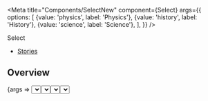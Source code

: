 
<Meta
  title="Components/SelectNew"
  component={Select}
  args={{
    options: [
      {value: 'physics', label: 'Physics'},
      {value: 'history', label: 'History'},
      {value: 'science', label: 'Science'},
    ],
  }}
/>

<PageHeader>Select</PageHeader>

- [Stories](#stories)

## Overview

<Canvas>
  <Story name="Default">{args => <Select {...args} />}</Story>
</Canvas>

<ArgsTable story="Default" />

## Stories

### With option select

<Canvas>
  <Story name="With option select">
    {args => {
      const [value, setValue] = React.useState(null);
      return (
        <Select
          {...args}
          value={value}
          onOptionChange={val => {
            setValue(val);
          }}
        />
      );
    }}
  </Story>
</Canvas>

### Controlled

<Canvas>
  <Story name="Controlled">
    {args => {
      const [value, setValue] = React.useState(null);
      const [expanded, setExpanded] = React.useState(false);
      return (
        <>
          <Button onClick={() => setExpanded(!expanded)} size="s">
            {expanded ? 'close' : 'open'}
          </Button>
          <Select
            {...args}
            value={value}
            expanded={expanded}
            onToggle={val => setExpanded(val)}
            onOptionChange={val => {
              setValue(val);
            }}
          />
        </>
      );
    }}
  </Story>
</Canvas>

### Default expanded

<Canvas>
  <Story name="Default expanded">
    {args => {
      return <Select {...args} defaultExpanded />;
    }}
  </Story>
</Canvas>

